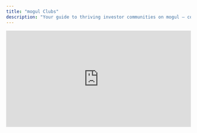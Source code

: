 ```yaml
---
title: "mogul Clubs"
description: "Your guide to thriving investor communities on mogul — connect, learn, and earn together."
---
```


<div style="position: relative; padding-bottom: 52.17391304347826%; height: 0;">
  <iframe
    src="https://www.loom.com/embed/c223c2dfe60c421db6e4fe2f32bdbe5b?sid=4fe7faf6-5f98-4739-8e33-1b37cc2fa71f"
    frameBorder="0"
    webkitallowfullscreen="true"
    mozallowfullscreen="true"
    allowFullScreen
    style="position: absolute; top: 0; left: 0; width: 100%; height: 100%;"
  />
</div>

## Welcome to mogul Clubs

mogul Clubs are integrated social communities within the mogul platform designed specifically for real-estate investors. Inside each club, members connect, share knowledge, discuss strategies, and collectively benefit from platform activity.

> **Quick take:** Join a community, invest together, earn rewards.

### Why join or start a club?

- **Community & Connection** – Engage with like-minded investors, build relationships, and share experiences.
- **Enhanced Learning** – Leverage collective wisdom and diverse perspectives.
- **Collective Rewards** – Earn a share of the 2% club reward on member investments.
- **Focused Discussions** – Create or find clubs around specific strategies or niches.
- **Leadership Opportunities** – Become a **Chief Mogul** and steer your own community.

---

## Explore the Guide

<CardGroup cols={2}>
  <Card title="Understanding mogul Clubs" icon="handshake" href="./understanding-mogul-clubs">
    What are mogul Clubs and how do they fit into the platform?
  </Card>
  <Card title="Rewards & Mechanics" icon="coins" href="./rewards-and-mechanics">
    Learn how the 2% club reward works and other incentive structures.
  </Card>
  <Card title="Roles & Participation" icon="users" href="./roles-and-participation">
    Chief Mogul vs. Member — responsibilities, privileges, and best practices.
  </Card>
  <Card title="Joining & Creating Clubs" icon="circle-plus" href="./joining-and-creating">
    Step-by-step guidance on finding, joining, or launching a club.
  </Card>
  <Card title="Governance & Moderation" icon="gavel" href="./governance-and-moderation">
    Community guidelines, moderation tools, and member management.
  </Card>
</CardGroup>

---

Need a deeper dive? Each card above links to a dedicated page with the full FAQ content. Use this landing page as your starting point, then jump into any topic as you build and grow your mogul Club.